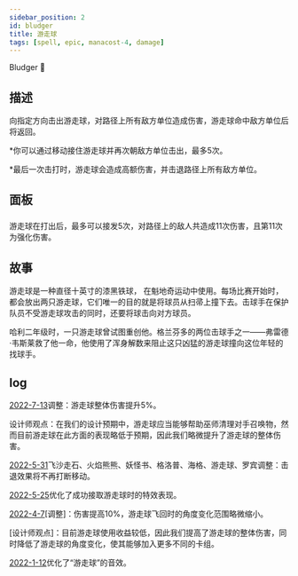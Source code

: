 ```yaml
---
sidebar_position: 2
id: bludger
title: 游走球
tags: [spell, epic, manacost-4, damage]
---
```


Bludger 🏏

<!--truncate-->



<CardBasics cardKey={id}/>


## 描述

向指定方向击出游走球，对路径上所有敌方单位造成伤害，游走球命中敌方单位后将返回。

*你可以通过移动接住游走球并再次朝敌方单位击出，最多5次。

*最后一次击打时，游走球会造成高额伤害，并击退路径上所有敌方单位。

## 面板


<LevelComponent/>


<CardDynamicTable cardKey={id}/>


<CardComplexTable cardKey={id}/>


###

游走球在打出后，最多可以接发5次，对路径上的敌人共造成11次伤害，且第11次为强化伤害。


## 故事

游走球是一种直径十英寸的漆黑铁球， 在魁地奇运动中使用。每场比赛开始时，都会放出两只游走球，它们唯一的目的就是将球员从扫帚上撞下去。击球手在保护队员不受游走球攻击的同时，还要将球击向对方球员。

哈利二年级时，一只游走球曾试图重创他。格兰芬多的两位击球手之一——弗雷德·韦斯莱救了他一命，他使用了浑身解数来阻止这只凶猛的游走球撞向这位年轻的找球手。


## log

[2022-7-13](/blog/220713-update-annc#adjustment)调整：游走球整体伤害提升5%。

设计师观点：在我们的设计预期中，游走球应当能够帮助巫师清理对手召唤物，然而目前游走球在此方面的表现略低于预期，因此我们略微提升了游走球的整体伤害。

[2022-5-31](/blog/230601-update-annc#adjustment)飞沙走石、火焰熊熊、妖怪书、格洛普、海格、游走球、罗宾调整：击退效果将不再打断移动。

[2022-5-25](/blog/230601-update-annc#optimization)优化了成功接取游走球时的特效表现。

[2022-4-7](/blog/220407-update-annc#adjustment)[调整]：伤害提高10%，游走球飞回时的角度变化范围略微缩小。

[设计师观点]：目前游走球使用收益较低，因此我们提高了游走球的整体伤害，同时降低了游走球的角度变化，使其能够加入更多不同的卡组。

[2022-1-12](/blog/220112-update-annc#optimization)优化了“游走球”的音效。

